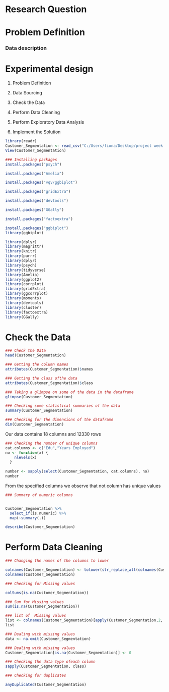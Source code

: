 


# Research Question


# Problem Definition



### Data description



# Experimental design

1. Problem Definition

2. Data Sourcing

3. Check the Data

4. Perform Data Cleaning

5. Perform Exploratory Data Analysis

6. Implement the Solution




```{r}
library(readr)
Customer_Segmentation <- read_csv("C:/Users/fiona/Desktop/project week 15 R/Customer_Segmentation.csv")
View(Customer_Segmentation)
```


```{r}
### Installing packages
install.packages("psych")

install.packages("Amelia")

install.packages("vqv/ggbiplot")

install.packages("gridExtra")

install.packages("devtools")

install.packages("GGally")

install.packages("factoextra")

```

```{r}
install.packages("ggbiplot")
library(ggbiplot)
```


```{r}
library(dplyr)
library(magrittr)
library(knitr)
library(purrr)
library(dplyr)
library(psych)
library(tidyverse)
library(Amelia)
library(ggplot2)
library(corrplot)
library(gridExtra)
library(ggcorrplot)
library(moments)
library(devtools)
library(cluster) 
library(factoextra)
library(GGally)
```


# Check the Data
```{r}
### Check the Data
head(Customer_Segmentation)
```


```{r}
### Getting the column names
attributes(Customer_Segmentation)$names
```



```{r}
### Getting the class ofthe data
attributes(Customer_Segmentation)$class
```




```{r}
### Taking a glimpse on some of the data in the dataframe
glimpse(Customer_Segmentation)
```



```{r}
### Checking some statistical summaries of the data
summary(Customer_Segmentation)
```



```{r}
### Checking for the dimensions of the dataframe
dim(Customer_Segmentation)
```
Our data contains 18 columns and 12330  rows




```{r}
### Checking the number of unique columns
cat.columns <- c("Edu","Years Employed")
no <- function(x) {  
    nlevels(x)
  }
  
number <- sapply(select(Customer_Segmentation, cat.columns), no)
number

```
From the specified columns we observe that not column has unique values



```{r}
### Summary of numeric columns


Customer_Segmentation %>%
  select_if(is.numeric) %>%
  map(~summary(.))
```



```{r}
describe(Customer_Segmentation)
```






# Perform Data Cleaning

```{r}
### Changing the names of the columns to lower

colnames(Customer_Segmentation) <- tolower(str_replace_all(colnames(Customer_Segmentation), c(' ' = '_')))
colnames(Customer_Segmentation)
```



```{r}
### Checking for Missing values

colSums(is.na(Customer_Segmentation))

```





```{r}
### Sum for Missing values
sum(is.na(Customer_Segmentation))
```

```{r}
### list of  Missing values
list <- colnames(Customer_Segmentation)[apply(Customer_Segmentation,2, anyNA)]
list
```

```{r}
### Dealing with missing values
data <- na.omit(Customer_Segmentation)
```


```{r}
### Dealing with missing values
Customer_Segmentation[is.na(Customer_Segmentation)] <- 0
```


```{r}
### Checking the data type ofeach column
sapply(Customer_Segmentation, class)
```


```{r}
### Checking for duplicates

anyDuplicated(Customer_Segmentation)
```



